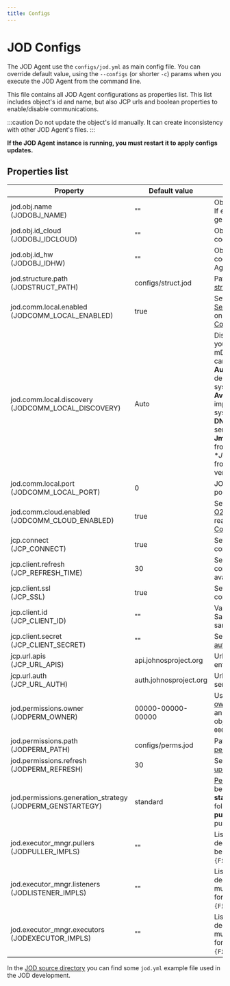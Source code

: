 ```yaml
---
title: Configs
---
```

# JOD Configs

The JOD Agent use the ```configs/jod.yml``` as main config file.
You can override default value, using the ```--configs``` (or shorter ```-c```) params when you execute the JOD Agent from the command line.

This file contains all JOD Agent configurations as properties list. This list includes object's id and name, but also JCP urls and boolean properties to enable/disable communications.

:::caution
Do not update the object's id manually. It can create inconsistency with other JOD Agent's files.
:::

**If the JOD Agent instance is running, you must restart it to apply configs updates.**

## Properties list

| Property | Default value | Description |
|---|---|---|
| jod.obj.name<br/>(JODOBJ_NAME)                                    | ""                        | Object's name displayed to End User. If empty a random name will be generated. |
| jod.obj.id_cloud<br/>(JODOBJ_IDCLOUD)                             | ""                        | Object's id, a 17 char length unique code. **Do not edit it manually.** |
| jod.obj.id_hw<br/>(JODOBJ_IDHW)                                   | ""                        | Object's hardware id, a 5 char length code generated once for each JOD Agent. |
| jod.structure.path<br/>(JODSTRUCT_PATH)                           | configs/struct.jod        | Path for the file that define [object's structure](structure). |
| jod.comm.local.enabled<br/>(JODCOMM_LOCAL_ENABLED)                | true                      | Set 'false' to disable the [JOD Local Server](../comm#jod-local-server) and make object not reachable on local network ([Direct Communication](/docs/what/josp/specs/comm#direct)). |
| jod.comm.local.discovery<br/>(JODCOMM_LOCAL_DISCOVERY)            | Auto                      | Discovery system implementation, you can choose between different mDNS/Bonjour implementations. It can be one of the following values:<br/>**Auto** choose the discovery system depending the detected operating system<br/>**Avahi** use the Avahi daemon implementation, common on linux system<br/>**DNSSD** the default MacOS bonjour service<br/>**JmDNS** java mDNS implementation from [jmdns](https://github.com/jmdns/jmdns) library<br/>**JmmDNS* java mDNS implementation from [jmdns](https://github.com/jmdns/jmdns) library (multiple interfaces version).  |
| jod.comm.local.port<br/>(JODCOMM_LOCAL_PORT)                      | 0                         | JOD Local server port, if ```0``` a random port will be used. |
| jod.comm.cloud.enabled<br/>(JODCOMM_CLOUD_ENABLED)                | true                      | Set 'false' to disable the [JOD Gateway O2S Client](../comm#jod-gateway-o2s-client) and make object not reachable via JCP ([Cloud Communication](/docs/what/josp/specs/comm#cloud)). |
| jcp.connect<br/>(JCP_CONNECT)                                     | true                      | Set 'false' to prevent JOD Agent connection to [John Cloud Platform](/docs/references/josp/jcp/). |
| jcp.client.refresh<br/>(JCP_REFRESH_TIME)                         | 30                        | Seconds between each JCP connection retry, when JCP is not available. |
| jcp.client.ssl<br/>(JCP_SSL)                                      | true                      | Set 'false' to disable SSL on communication with the JCP. |
| jcp.client.id<br/>(JCP_CLIENT_ID)                                 | ""                        | Valid client id for [JCP authentication](../comm#jcp-authentication). Same JOSP Objects/Distribution share same client id. |
| jcp.client.secret<br/>(JCP_CLIENT_SECRET)                         | ""                        | Secret associated to client id for [JCP authentication](../comm#jcp-authentication).  |
| jcp.url.apis<br/>(JCP_URL_APIS)                                   | api.johnosproject.org     | Url to use as [John Cloud Platform](/docs/references/josp/jcp/) entrypoint |
| jcp.url.auth<br/>(JCP_URL_AUTH)                                   | auth.johnosproject.org    | Url to use as [JCP authentication](../comm#jcp-authentication) service. |
| jod.permissions.owner<br/>(JODPERM_OWNER)                         | 00000-00000-00000         | User to be considered as [object's owner](permissions#objects-owner), if the object has no owner (like an AnonymousObject during the object's registration) his value is ```00000-00000-00000```. |
| jod.permissions.path<br/>(JODPERM_PATH)                           | configs/perms.jod         | Path for the file where store [object's permissions](permissions). |
| jod.permissions.refresh<br/>(JODPERM_REFRESH)                     | 30                        | Seconds between each [permission updates](permissions#jcp-sync) check to the JCP. |
| jod.permissions.generation_strategy<br/>(JODPERM_GENSTARTEGY)     | standard                  | [Permission generation strategy](permissions#generation). It can be one of the following values:<br/>**standard** permission generated following standard permissions rules<br/>**public** permission generated following public permissions rules. |
| jod.executor_mngr.pullers<br/>(JODPULLER_IMPLS)                   | ""                        | List of JOD Agent [Puller](workers#pullers)'s declarations. Each Puller config must be expressed in the following format ```{FirmwareProto}://{FirmwareConfigs}```. |
| jod.executor_mngr.listeners<br/>(JODLISTENER_IMPLS)               | ""                        | List of JOD Agent [Listener](workers#listeners)'s declarations. Each Listener config must be expressed in the following format ```{FirmwareProto}://{FirmwareConfigs}```. |
| jod.executor_mngr.executors<br/>(JODEXECUTOR_IMPLS)               | ""                        | List of JOD Agent [Executor](workers#executors)'s declarations. Each Executor config must be expressed in the following format ```{FirmwareProto}://{FirmwareConfigs}```. |


In the [JOD source directory](https://bitbucket.org/johnosproject_shared/com.robypomper.josp/src/master/src/jospJOD/configs/) you can find some ```jod.yml``` example file used in the JOD development.